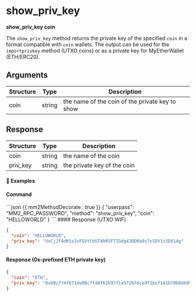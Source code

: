 
# show\_priv\_key

**show\_priv\_key coin**

The `show_priv_key` method returns the private key of the specified `coin` in a format compatible with `coin` wallets.
The output can be used for the `importprivkey` method (UTXO coins) or as a private key for MyEtherWallet (ETH/ERC20).

## Arguments

| Structure | Type   | Description                                     |
| --------- | ------ | ----------------------------------------------- |
| coin      | string | the name of the coin of the private key to show |

## Response

| Structure | Type   | Description                 |
| --------- | ------ | --------------------------- |
| coin      | string | the name of the coin        |
| priv\_key  | string | the private key of the coin |

#### 📌 Examples

#### Command

<CodeGroup title="" tag="POST" label="show_priv_key">
  ```json {{ mm2MethodDecorate : true }}
  {
    "userpass": "MM2_RPC_PASSWORD",
    "method": "show_priv_key",
    "coin": "HELLOWORLD"
  }
  ```
</CodeGroup>

<CollapsibleSection expandedText="Hide Response" collapsedText="Show Response">
  #### Response (UTXO WIF)

  ```json
  {
    "coin": "HELLOWORLD",
    "priv_key": "UvCjJf4dKSs2vFGVtCnUTAhR5FTZGdg43DDRa9s7s5DV1sSDX14g"
  }
  ```

  #### Response (0x-prefixed ETH private key)

  ```json
  {
    "coin": "ETH",
    "priv_key": "0xb8c774f071de08c7fd8f62b97f1a5726f6ce9f1bcf141b70b86689254ed6714e"
  }
  ```
</CollapsibleSection>
